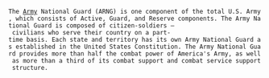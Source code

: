  The [[Army]] National Guard (ARNG) is one component of the total U.S. Army, which consists of Active, Guard, and Reserve components. The Army National Guard is composed of citizen-soldiers – civilians who serve their country on a part-time basis. Each state and territory has its own Army National Guard as established in the United States Constitution. The Army National Guard provides more than half the combat power of America's Army, as well as more than a third of its combat support and combat service support structure.